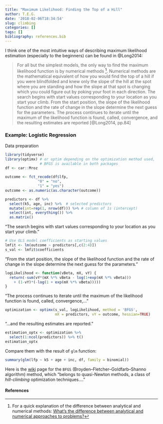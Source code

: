 ```yaml
---
title: "Maximum Likelihood: Finding the Top of a Hill"
author: T.E.G.
date: '2018-02-06T18:34:54'
slug: climbing
categories: []
tags: []
bibliography: references.bib
---
```


I think one of the most intuitive ways of describing maximum likelihood estimation (especially to the beginners) can be found in @Long2014:

> For all but the simplest models, the only way to find the maximum likelihood function is by numerical methods ^[For a quick explanation of the difference between analytical and numerical methods: [What’s the difference between analytical and numerical approaches to problems?](https://math.stackexchange.com/a/935458)]. Numerical methods are the mathematical equivalent of how you would find the top of a hill if you were blindfolded and knew only the slope of the hill at the spot where you are standing and how the slope at that spot is changing which you could figure out by poking your foot in each direction. The search begins with start values corresponding to your location as you start your climb. From the start position, the slope of the likelihood function and the rate of change in the slope determine the next guess for the parameters. The process continues to iterate until the maximum of the likelihood function is found, called, convergence, and the resulting estimates are reported [@Long2014, pp.84]

### Example: Logistic Regression

Data preparation
```r
library(tidyverse)
library(optimx) # or optim depending on the optimization method used, 
                # BFGS is available in both packages
df <- car::Mroz

outcome <- fct_recode(df$lfp,
               "0" = "no",
               "1" = "yes")
outcome <- as.numeric(as.character(outcome))

predictors <- df %>% 
  select(k5, age, inc) %>%  # selected predictors
  mutate(int=rep(1, nrow(df))) %>% # column of 1s (intercept)
  select(int, everything()) %>% 
  as.matrix()
```

"The search begins with start values corresponding to your location as you start your climb."

```r
# Use OLS model coefficients as starting values
lmfit <- lm(outcome ~ predictors[,c(2:4)])
s_val <- lmfit$coefficients
```

"From the start position, the slope of the likelihood function and the rate of change in the slope determine the next guess for the parameters."

```r
logLikelihood <- function(vBeta, mX, vY) {
  return(-sum(vY*(mX %*% vBeta - log(1+exp(mX %*% vBeta)))
    + (1-vY)*(-log(1 + exp(mX %*% vBeta)))))  
}
```

"The process continues to iterate until the maximum of the likelihood function is found, called, convergence,..."

```r
optimization <- optimx(s_val, logLikelihood, method = 'BFGS', 
                       mX = predictors, vY = outcome, hessian=TRUE)
```

"...and the resulting estimates are reported."

```r
estimation_optx <- optimization %>%
  select(1:ncol(predictors)) %>% t()
estimation_optx
```

Compare them with the result of `glm` function:

```r
summary(glm(lfp ~ k5 + age + inc, df, family = binomial))
```

Here is the [wiki](https://en.wikipedia.org/wiki/Broyden%E2%80%93Fletcher%E2%80%93Goldfarb%E2%80%93Shanno_algorithm) page for the `BFGS` (Broyden–Fletcher–Goldfarb–Shanno algorithm) method, which "belongs to quasi-Newton methods, a class of *hill-climbing* optimization techniques...."

#### **References**








